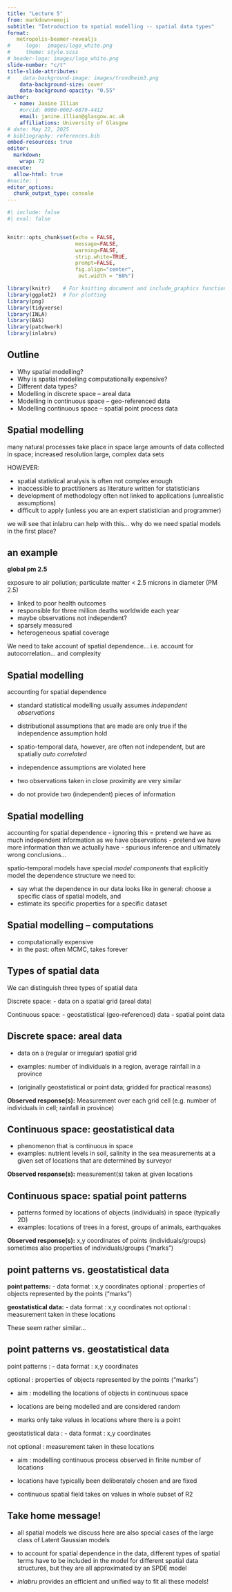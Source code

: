 ```yaml
---
title: "Lecture 5"
from: markdown+emoji
subtitle: "Introduction to spatial modelling -- spatial data types" 
format:
   metropolis-beamer-revealjs
#     logo:  images/logo_white.png
#     theme: style.scss
# header-logo: images/logo_white.png
slide-number: "c/t"
title-slide-attributes:
#    data-background-image: images/trondheim3.png
    data-background-size: cover
    data-background-opacity: "0.55"
author:
  - name: Janine Illian
    #orcid: 0000-0002-6879-4412
    email: janine.illian@glasgow.ac.uk
    affiliations: University of Glasgow
# date: May 22, 2025
# bibliography: references.bib
embed-resources: true
editor: 
  markdown: 
    wrap: 72
execute:
  allow-html: true
#nocite: |
editor_options: 
  chunk_output_type: console
---
```



```r
#| include: false
#| eval: false


knitr::opts_chunk$set(echo = FALSE,  
                      message=FALSE, 
                      warning=FALSE, 
                      strip.white=TRUE, 
                      prompt=FALSE,
                      fig.align="center",
                       out.width = "60%")

library(knitr)    # For knitting document and include_graphics function
library(ggplot2)  # For plotting
library(png) 
library(tidyverse)
library(INLA)
library(BAS)
library(patchwork)
library(inlabru)

```

## Outline

- Why spatial modelling?
- Why is spatial modelling computationally expensive?
- Different data types?
- Modelling in discrete space -- areal data
- Modelling in continuous space -- geo-referenced data
- Modelling continuous space -- spatial point process data

## Spatial modelling
many natural processes take place in space
large amounts of data collected in space; increased resolution large, complex data sets

HOWEVER: 

- spatial statistical analysis is often not complex enough 
- inaccessible to practitioners as literature written for statisticians
- development of methodology often not linked to applications (unrealistic assumptions)
- difficult to apply (unless you are an expert statistician and programmer)

we will see that inlabru can help with this...
\pause
why do we need spatial models in the first place?


## an example

**global pm 2.5**

exposure to air pollution; particulate matter < 2.5 microns in diameter (PM 2.5)

- linked to poor health outcomes
- responsible for three million deaths worldwide each year
- maybe observations not independent?
- sparsely measured
- heterogeneous spatial coverage

We need to take account of spatial dependence... i.e.\ account for autocorrelation... and complexity

## Spatial modelling
accounting for spatial dependence

- standard statistical modelling usually assumes  _independent observations_
- distributional assumptions that are made are only true if the independence assumption hold 

- spatio-temporal data, however, are often not independent, but are spatially _auto correlated_ 
- independence assumptions are violated here 
- two observations taken in close proximity are very similar 
- do not provide two (independent) pieces of information 

## Spatial modelling
accounting for spatial dependence
- ignoring this = pretend we have as much independent information as we have observations 
- pretend we have  more information than we actually have 
- spurious inference and ultimately wrong conclusions...

spatio-temporal models have special _model components_ that explicitly  model the dependence structure we need to:

* say what the dependence in our data looks like in general: choose a specific class of spatial models, and 
* estimate its specific properties for a specific dataset 


## Spatial modelling -- computations
- computationally expensive
- in the past: often MCMC, takes forever

## Types of spatial data

We can distinguish three types of spatial data 

Discrete space:
- data on a spatial grid (areal data)

Continuous space:
- geostatistical (geo-referenced) data 
- spatial point data

## Discrete space: areal data

- data on a (regular or irregular) spatial grid
- examples: number of individuals in a region, average rainfall in a province

- (originally geostatistical or point data; gridded for practical reasons)

**Observed response(s):**
Measurement over each grid cell (e.g.\ number of individuals in cell; rainfall in province)

## Continuous space: geostatistical data 

- phenomenon that is continuous in space
- examples: nutrient levels in soil, salinity in the sea
measurements at a given set of locations that are determined by surveyor

**Observed response(s):**
measurement(s) taken at given locations

## Continuous space: spatial point patterns
- patterns formed by locations of objects (individuals) in space (typically 2D)
- examples: locations of trees in a forest, groups of animals, earthquakes

**Observed response(s):**
x,y coordinates of points (individuals/groups)
sometimes also properties of individuals/groups (“marks")

## point patterns vs. geostatistical data

**point patterns:**
- data format : x,y coordinates
optional : properties of objects represented by the points (“marks”)

**geostatistical data:**
- data format : x,y coordinates
not optional : measurement taken in these locations 

These seem rather similar...

## point patterns vs. geostatistical data

point patterns :
- data format : x,y coordinates

optional : properties of objects represented by the points (“marks”)

-  aim : modelling the locations of objects in continuous space

- locations are being modelled and are considered random

- marks only take values in locations where there is a point

geostatistical data :
- data format : x,y coordinates

not optional : measurement taken in these locations

- aim : modelling continuous process observed in finite number of locations

- locations have typically been deliberately chosen and are fixed

- continuous spatial field takes on values in whole subset of R2

## Take home message!

- all spatial models we discuss here are also special cases of the large class of Latent Gaussian models

- to account for spatial dependence in the data, different types of spatial terms have to be included in the model for different spatial data structures, but they are all approximated by an SPDE model  

- _inlabru_ provides an efficient and  unified  way to fit all these models!

